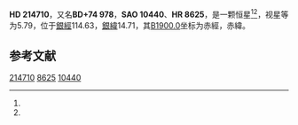 {{Starbox begin
| name = HD 214710
}}
{{Starbox observe
| epoch = [[J2000.0|J2000.0]]
| constell = {{星座名待查}}<ref name=SIMBAD>{{cite web
 | url=http://simbad.u-strasbg.fr/simbad/sim-id?Ident=HR+8625
 | title =Pulsating variable Star
 | publisher=Centre de Données astronomiques de Strasbourg
 | work=SIMBAD
 | accessdate=2012-07-13}}</ref><ref name=DATA>{{cite web
 | url=http://vizier.u-strasbg.fr/viz-bin/VizieR-5?-out.add=.&-source=5050&-corr=PK=HR&-out.max=9999&HR=8625
 | title=VizieR Detailed Page
 | accessdate=2012-07-13
 | archive-date=2016-03-04
 | archive-url=https://web.archive.org/web/20160304203659/http://vizier.u-strasbg.fr/viz-bin/VizieR-5?-out.add=.&-source=5050&-corr=PK=HR&-out.max=9999&HR=8625
 | dead-url=no
 }}</ref>
| 星官 = 
| ra = {{RA|22|37|13}}<ref name=SIMBAD /><ref name=DATA />
| dec = {{DEC|+75|22|18}}<ref name=SIMBAD /><ref name=DATA />
| appmag_v = 5.79<ref name=SIMBAD /><ref name=DATA />
}}
{{Starbox character
| class = M1IIIab<ref name=SIMBAD /><ref name=DATA />
| b-v = 1.57<ref name=SIMBAD /><ref name=DATA />
| u-b = 1.91<ref name=SIMBAD /><ref name=DATA />
| r-i = <ref name=SIMBAD /><ref name=DATA />
| variable = 
}}
{{Starbox astrometry
| radial_v = 1.91
| prop_mo_ra = -7
| parallax = 
| p_error = 
}}
{{Starbox catalog
| names =BD+74 978，[[SAO星表|SAO]] 10440，[[HD星表|HD]] 214710，[[HR星表|HR]] 8625}}
{{Starbox reference |Simbad=HR+8625}}
{{Starbox end}}

'''HD 214710'''，又名'''BD+74 978'''，'''SAO 10440'''、'''HR 8625'''，是一颗恒星<ref name=SIMBAD /><ref name=DATA />，视星等为5.79，位于[[銀道座標系|銀經]]114.63，[[銀道座標系|銀緯]]14.71，其[[B1900.0|B1900.0]]坐标为赤經{{RA|22|35|4.2}}，赤緯{{DEC|+74|14.71|6}}。

== 参考文献 ==
{{reflist}}

{{star-stub}}

[[Category:HD和HDE天體|214710]]
[[Category:HR天體|8625]]
[[Category:SAO天體|10440]]